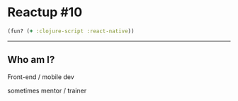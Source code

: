 
<Head>
  <title>React'Up #10 - ClojureScript + React-Native = Fun</title>
</Head>

# Reactup #10

```clojure
(fun? (+ :clojure-script :react-native))
```

---

## Who am I?

Front-end / mobile dev

sometimes mentor / trainer

